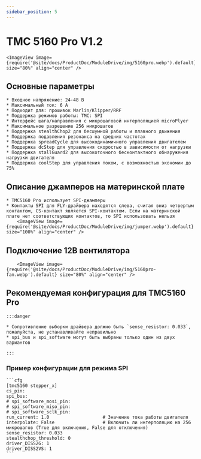 ```yaml
---
sidebar_position: 5
---
```







# TMC 5160 Pro V1.2

    <ImageView image={require('@site/docs/ProductDoc/ModuleDrive/img/5160pro.webp').default} size="80%" align="center" />

## Основные параметры

    * Входное напряжение: 24-48 В
    * Максимальный ток: 6 А
    * Подходит для: прошивок Marlin/Klipper/RRF
    * Поддержка режимов работы: TMC: SPI
    * Интерфейс шага/направления с микрошаговой интерполяцией microPlyer
    * Максимальное разрешение 256 микрошагов
    * Поддержка stealthChop2 для бесшумной работы и плавного движения
    * Поддержка подавления резонанса на средних частотах
    * Поддержка spreadCycle для высокодинамичного управления двигателем
    * Поддержка dcStep для управления скоростью в зависимости от нагрузки
    * Поддержка stallGuard2 для высокоточного бесконтактного обнаружения нагрузки двигателя
    * Поддержка coolStep для управления током, с возможностью экономии до 75%

## Описание джамперов на материнской плате

    * TMC5160 Pro использует SPI-джамперы
    * Контакты SPI для FLY-драйвера находятся слева, считая вниз четвертым контактом, CS-контакт является SPI-контактом. Если на материнской плате нет соответствующих контактов, то SPI использовать нельзя
        <ImageView image={require('@site/docs/ProductDoc/ModuleDrive/img/jumper.webp').default} size="100%" align="center" />

## Подключение 12В вентилятора

        <ImageView image={require('@site/docs/ProductDoc/ModuleDrive/img/5160pro-fan.webp').default} size="80%" align="center" />


## Рекомендуемая конфигурация для TMC5160 Pro

    :::danger

    * Сопротивление выборки драйвера должно быть `sense_resistor: 0.033`, пожалуйста, не устанавливайте неправильно
    * spi_bus и spi_software могут быть выбраны только один из двух вариантов
    
    :::

### Пример конфигурации для режима SPI

    ```cfg
    [tmc5160 stepper_x]
    cs_pin:
    spi_bus:
    # spi_software_mosi_pin:
    # spi_software_miso_pin:
    # spi_software_sclk_pin: 
    run_current: 1.0                    # Значение тока работы двигателя
    interpolate: False                  # Включить ли интерполяцию на 256 микрошагов (True для включения, False для отключения)
    sense_resistor: 0.033
    stealthchop_threshold: 0
    driver_DISS2G: 1
    driver_DISS2VS: 1
    ```